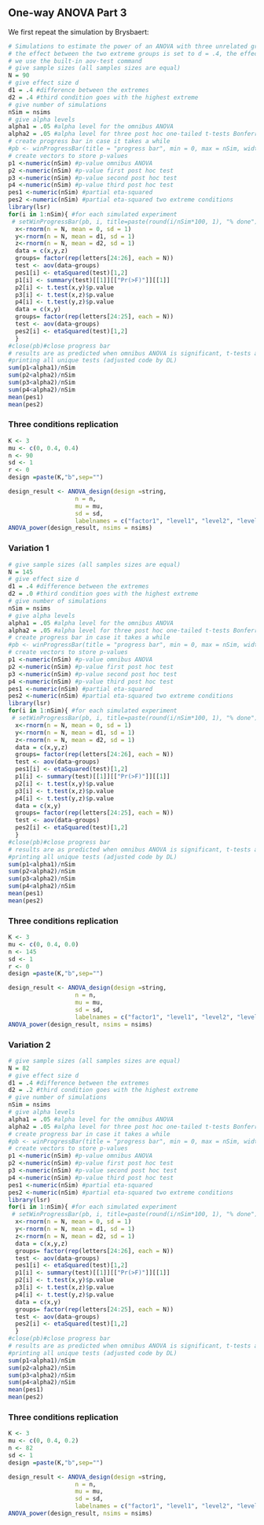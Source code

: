 ## One-way ANOVA Part 3

We first repeat the simulation by Brysbaert:

```r
# Simulations to estimate the power of an ANOVA with three unrelated groups
# the effect between the two extreme groups is set to d = .4, the effect for the third group is d = .4 (see below for other situations)
# we use the built-in aov-test command
# give sample sizes (all samples sizes are equal)
N = 90
# give effect size d
d1 = .4 #difference between the extremes
d2 = .4 #third condition goes with the highest extreme
# give number of simulations
nSim = nsims
# give alpha levels
alpha1 = .05 #alpha level for the omnibus ANOVA
alpha2 = .05 #alpha level for three post hoc one-tailed t-tests Bonferroni correction
# create progress bar in case it takes a while
#pb <- winProgressBar(title = "progress bar", min = 0, max = nSim, width = 300)
# create vectors to store p-values
p1 <-numeric(nSim) #p-value omnibus ANOVA
p2 <-numeric(nSim) #p-value first post hoc test
p3 <-numeric(nSim) #p-value second post hoc test
p4 <-numeric(nSim) #p-value third post hoc test
pes1 <-numeric(nSim) #partial eta-squared
pes2 <-numeric(nSim) #partial eta-squared two extreme conditions
library(lsr)
for(i in 1:nSim){ #for each simulated experiment
 # setWinProgressBar(pb, i, title=paste(round(i/nSim*100, 1), "% done"))
  x<-rnorm(n = N, mean = 0, sd = 1)
  y<-rnorm(n = N, mean = d1, sd = 1) 
  z<-rnorm(n = N, mean = d2, sd = 1) 
  data = c(x,y,z)
  groups= factor(rep(letters[24:26], each = N))
  test <- aov(data~groups)
  pes1[i] <- etaSquared(test)[1,2]
  p1[i] <- summary(test)[[1]][["Pr(>F)"]][[1]]
  p2[i] <- t.test(x,y)$p.value
  p3[i] <- t.test(x,z)$p.value
  p4[i] <- t.test(y,z)$p.value
  data = c(x,y)
  groups= factor(rep(letters[24:25], each = N))
  test <- aov(data~groups)
  pes2[i] <- etaSquared(test)[1,2]
  }
#close(pb)#close progress bar
# results are as predicted when omnibus ANOVA is significant, t-tests are significant between x and y plus x and z; not significant between y and z
#printing all unique tests (adjusted code by DL)
sum(p1<alpha1)/nSim
sum(p2<alpha2)/nSim
sum(p3<alpha2)/nSim
sum(p4<alpha2)/nSim
mean(pes1)
mean(pes2)
```


### Three conditions replication


```r
K <- 3
mu <- c(0, 0.4, 0.4)
n <- 90
sd <- 1
r <- 0
design =paste(K,"b",sep="")
```

```r
design_result <- ANOVA_design(design =string,
                   n = n, 
                   mu = mu, 
                   sd = sd, 
                   labelnames = c("factor1", "level1", "level2", "level3"))
ANOVA_power(design_result, nsims = nsims)
```

### Variation 1

```r
# give sample sizes (all samples sizes are equal)
N = 145
# give effect size d
d1 = .4 #difference between the extremes
d2 = .0 #third condition goes with the highest extreme
# give number of simulations
nSim = nsims
# give alpha levels
alpha1 = .05 #alpha level for the omnibus ANOVA
alpha2 = .05 #alpha level for three post hoc one-tailed t-tests Bonferroni correction
# create progress bar in case it takes a while
#pb <- winProgressBar(title = "progress bar", min = 0, max = nSim, width = 300)
# create vectors to store p-values
p1 <-numeric(nSim) #p-value omnibus ANOVA
p2 <-numeric(nSim) #p-value first post hoc test
p3 <-numeric(nSim) #p-value second post hoc test
p4 <-numeric(nSim) #p-value third post hoc test
pes1 <-numeric(nSim) #partial eta-squared
pes2 <-numeric(nSim) #partial eta-squared two extreme conditions
library(lsr)
for(i in 1:nSim){ #for each simulated experiment
 # setWinProgressBar(pb, i, title=paste(round(i/nSim*100, 1), "% done"))
  x<-rnorm(n = N, mean = 0, sd = 1)
  y<-rnorm(n = N, mean = d1, sd = 1) 
  z<-rnorm(n = N, mean = d2, sd = 1) 
  data = c(x,y,z)
  groups= factor(rep(letters[24:26], each = N))
  test <- aov(data~groups)
  pes1[i] <- etaSquared(test)[1,2]
  p1[i] <- summary(test)[[1]][["Pr(>F)"]][[1]]
  p2[i] <- t.test(x,y)$p.value
  p3[i] <- t.test(x,z)$p.value
  p4[i] <- t.test(y,z)$p.value
  data = c(x,y)
  groups= factor(rep(letters[24:25], each = N))
  test <- aov(data~groups)
  pes2[i] <- etaSquared(test)[1,2]
  }
#close(pb)#close progress bar
# results are as predicted when omnibus ANOVA is significant, t-tests are significant between x and y plus x and z; not significant between y and z
#printing all unique tests (adjusted code by DL)
sum(p1<alpha1)/nSim
sum(p2<alpha2)/nSim
sum(p3<alpha2)/nSim
sum(p4<alpha2)/nSim
mean(pes1)
mean(pes2)
```

### Three conditions replication


```r
K <- 3
mu <- c(0, 0.4, 0.0)
n <- 145
sd <- 1
r <- 0
design =paste(K,"b",sep="")
```

```r
design_result <- ANOVA_design(design =string,
                   n = n, 
                   mu = mu, 
                   sd = sd, 
                   labelnames = c("factor1", "level1", "level2", "level3"))
ANOVA_power(design_result, nsims = nsims)
```

### Variation 2


```r
# give sample sizes (all samples sizes are equal)
N = 82
# give effect size d
d1 = .4 #difference between the extremes
d2 = .2 #third condition goes with the highest extreme
# give number of simulations
nSim = nsims
# give alpha levels
alpha1 = .05 #alpha level for the omnibus ANOVA
alpha2 = .05 #alpha level for three post hoc one-tailed t-tests Bonferroni correction
# create progress bar in case it takes a while
#pb <- winProgressBar(title = "progress bar", min = 0, max = nSim, width = 300)
# create vectors to store p-values
p1 <-numeric(nSim) #p-value omnibus ANOVA
p2 <-numeric(nSim) #p-value first post hoc test
p3 <-numeric(nSim) #p-value second post hoc test
p4 <-numeric(nSim) #p-value third post hoc test
pes1 <-numeric(nSim) #partial eta-squared
pes2 <-numeric(nSim) #partial eta-squared two extreme conditions
library(lsr)
for(i in 1:nSim){ #for each simulated experiment
 # setWinProgressBar(pb, i, title=paste(round(i/nSim*100, 1), "% done"))
  x<-rnorm(n = N, mean = 0, sd = 1)
  y<-rnorm(n = N, mean = d1, sd = 1) 
  z<-rnorm(n = N, mean = d2, sd = 1) 
  data = c(x,y,z)
  groups= factor(rep(letters[24:26], each = N))
  test <- aov(data~groups)
  pes1[i] <- etaSquared(test)[1,2]
  p1[i] <- summary(test)[[1]][["Pr(>F)"]][[1]]
  p2[i] <- t.test(x,y)$p.value
  p3[i] <- t.test(x,z)$p.value
  p4[i] <- t.test(y,z)$p.value
  data = c(x,y)
  groups= factor(rep(letters[24:25], each = N))
  test <- aov(data~groups)
  pes2[i] <- etaSquared(test)[1,2]
  }
#close(pb)#close progress bar
# results are as predicted when omnibus ANOVA is significant, t-tests are significant between x and y plus x and z; not significant between y and z
#printing all unique tests (adjusted code by DL)
sum(p1<alpha1)/nSim
sum(p2<alpha2)/nSim
sum(p3<alpha2)/nSim
sum(p4<alpha2)/nSim
mean(pes1)
mean(pes2)
```

### Three conditions replication


```r
K <- 3
mu <- c(0, 0.4, 0.2)
n <- 82
sd <- 1
design =paste(K,"b",sep="")
```

```r
design_result <- ANOVA_design(design =string,
                   n = n, 
                   mu = mu, 
                   sd = sd, 
                   labelnames = c("factor1", "level1", "level2", "level3"))
ANOVA_power(design_result, nsims = nsims)
```
